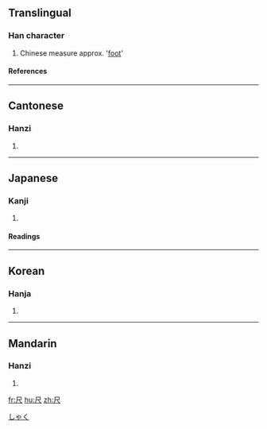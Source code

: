 ==Translingual==
===Han character===
{{Han char|rn=44|rad=尸|as=01|sn=4|four=7780<sub>7</sub>|canj=尸人 (SO)}}
# Chinese measure approx. '[[foot]]'
====References====
{{Han ref|kx=0299.320|dkj=07632|dj=0595.100|hdz=20964.020|uh=5C3A|ud=23610|bh=A4D8|bd=42200}}
----
==Cantonese==
===Hanzi===
{{yue-hanzi|jyut=|y=chek3}}
# {{defn|Cantonese}}
----
==Japanese==
===Kanji===
{{ja-kanji|grade=6|rs=尸01}}
# {{defn|Japanese}} 
====Readings====
{{ja-readings|on=[[しゃく]] (shaku), [[せき]] (seki)|kun=[[ものさし]] (monosashi)}}


[[Category:ja:Units of measure|しゃく]]
----

==Korean==
===Hanja===
{{ko-hanja|hangeul=척|rv=cheok|mr=ch'ŏk}}
# {{defn|Korean}}
----
==Mandarin==
===Hanzi===
{{cmn-hanzi|pin=[[chǐ]] (chi3)|wg=ch'ih<sup>3</sup>}}
# {{defn|Mandarin}}

[[fr:尺]]
[[hu:尺]]
[[zh:尺]]